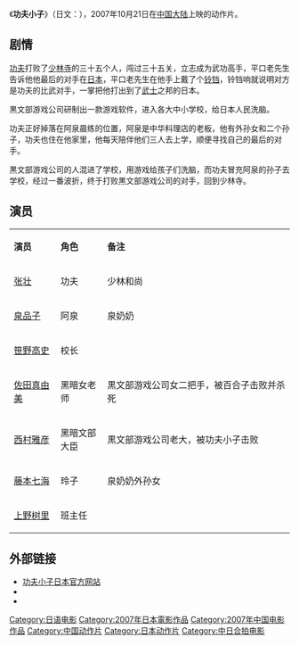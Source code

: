 {{电影信息框
| 片名     = 功夫小子
| 电影原名 = ''{{lang|ja|カンフーくん}}''
| 图像     = Kung Fu Kun.jpg
| 图像说明 = 海报
| 导演     = [[小田一生|小田一生]]
| 监制     = 
| 制片     = [[富田敏家|富田敏家]]<br>[[二本大介|二本大介]]
| 编剧     = [[大地丙太郎|大地丙太郎]]
| 原著     = 
| 主演     = [[张壮_(演员)|张壮]]<br>[[泉品子|泉品子]]<br>[[笹野高史|笹野高史]]
| 配乐     = [[大坪直树|大坪直树]]
| 摄影     = [[谷川创平|谷川创平]]
| 剪辑     = 
| 制片商   = 
| 发行商   = 
| 上映日期 = {{Film date|2007|10|21|中国大陆|2008|03|29|日本}}
| 片长     = 100分钟
| 产地     = {{CHNML}}<br>{{JPN}}
| 语言     = [[日语|日语]]
| 预算     = 
| 票房     = 
| 前集     = 
| 续集     = 
}}
《'''功夫小子'''》（日文：{{lang|ja|カンフーくん}}），2007年10月21日在[[中国大陆|中国大陆]]上映的动作片。

== 剧情 ==
[[功夫|功夫]]打败了[[少林寺|少林寺]]的三十五个人，闯过三十五关，立志成为武功高手，平口老先生告诉他他最后的对手在[[日本|日本]]，平口老先生在他手上戴了个[[铃铛|铃铛]]，铃铛响就说明对方是功夫的比武对手，一掌把他打出到了[[武士|武士]]之邦的日本。

黒文部游戏公司研制出一款游戏软件，进入各大中小学校，给日本人民洗脑。

功夫正好掉落在阿泉晨练的位置，阿泉是中华料理店的老板，他有外孙女和二个孙子，功夫也住在他家里，他每天陪伴他们三人去上学，顺便寻找自己的最后的对手。

黒文部游戏公司的人混进了学校，用游戏给孩子们洗脑，而功夫冒充阿泉的孙子去学校，经过一番波折，终于打败黒文部游戏公司的对手，回到少林寺。

== 演员 ==
{|class="wikitable " width="60%"
|- style="background:cornflowerblue; color:white" align=center
|style="width:10%"|'''演员'''||style="width:10%"|'''角色'''||style="width:40%"|'''备注'''
|-
| [[张壮_(演员)|张壮]] || 功夫 || 少林和尚
|-
| [[泉品子|泉品子]] || 阿泉 || 泉奶奶
|-
| [[笹野高史|笹野高史]] || 校长 || 
|-
| [[佐田真由美|佐田真由美]] || 黑暗女老师 ||  黒文部游戏公司女二把手，被百合子击败并杀死
|-
| [[西村雅彦|西村雅彦]] || 黑暗文部大臣 || 黒文部游戏公司老大，被功夫小子击败
|-
| [[藤本七海|藤本七海]] || 玲子 || 泉奶奶外孙女
|-
| [[上野树里|上野树里]] || 班主任 || 
|}

== 外部链接 ==
* [http://www.kung-fukun.jp/ 功夫小子日本官方网站]{{Wayback|url=http://www.kung-fukun.jp/ |date=20120321071827 }}
* {{IMDb title|id= tt1172168}}
* {{douban|2567628}}

{{Portal bar|中华人民共和国|电影}}

{{DEFAULTSORT:Kung Fu Kun功夫小子}}
[[Category:日语电影|Category:日语电影]]
[[Category:2007年日本電影作品|Category:2007年日本電影作品]]
[[Category:2007年中国电影作品|Category:2007年中国电影作品]]
[[Category:中国动作片|Category:中国动作片]]
[[Category:日本动作片|Category:日本动作片]]
[[Category:中日合拍电影|Category:中日合拍电影]]